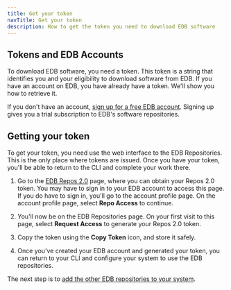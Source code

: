 ```yaml
---
title: Get your token
navTitle: Get your token
description: How to get the token you need to download EDB software
---
```


## Tokens and EDB Accounts

To download EDB software, you need a token. 
This token is a string that identifies you and your eligibility to download software from EDB. 
If you have an account on EDB, you have already have a token. 
We'll show you how to retrieve it.

If you don't have an account, [sign up for a free EDB account](https://www.enterprisedb.com/accounts/register). 
Signing up gives you a trial subscription to EDB's software repositories. 

## Getting your token

To get your token, you need use the web interface to the EDB Repositories. This is the only place where tokens are issued. Once you have your token, you'll be able to return to the CLI and complete your work there. 

1. Go to the [EDB Repos 2.0](https://edbpostgres.com/repos-downloads) page, where you can obtain your Repos 2.0 token. 
    You may have to sign in to your EDB account to access this page. If you do have to sign in, you'll go to the account profile page. On the account profile page, select **Repo Access** to continue.

2.  You'll now be on the EDB Repositories page. On your first visit to this page, select **Request Access** to generate your Repos 2.0 token. 

3. Copy the token using the **Copy Token** icon, and store it safely.

4. Once you’ve created your EDB account and generated your token, you can return to your CLI and configure your system to use the EDB repositories.

The next step is to [add the other EDB repositories to your system](adding_other_edb_repositories).


